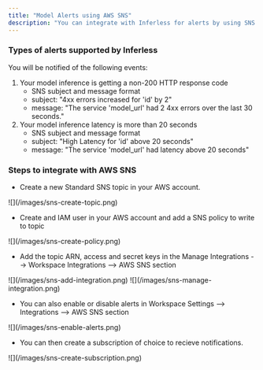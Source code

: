 ```yaml
---
title: "Model Alerts using AWS SNS"
description: "You can integrate with Inferless for alerts by using SNS to send notifications about critical events related to model health."
---
```



### Types of alerts supported by Inferless

You will be notified of the following events:

   1) Your model inference is getting a non-200 HTTP response code
      * SNS subject and message format
      * subject: "4xx errors increased for 'id' by 2"
      * message: "The service 'model_url' had 2 4xx errors over the last 30 seconds."
   2) Your model inference latency is more than 20 seconds
      * SNS subject and message format
      * subject: "High Latency for 'id' above 20 seconds"
      * message: "The service 'model_url' had latency above 20 seconds"


### Steps to integrate with AWS SNS

* Create a new Standard SNS topic in your AWS account.
<Frame caption = "Create SNS topic.">![](/images/sns-create-topic.png)</Frame>  

* Create and IAM user in your AWS account and add a SNS policy to write to topic
<Frame caption = "Create SNS user and write policy.">![](/images/sns-create-policy.png)</Frame>  

* Add the topic ARN, access and secret keys in the Manage Integrations --> Workspace Integrations --> AWS SNS section
<Frame caption = "Add SNS Integration">![](/images/sns-add-integration.png)</Frame>  

<Frame caption = "Add SNS Integration">![](/images/sns-manage-integration.png)</Frame>  

* You can also enable or disable alerts in Workspace Settings --> Integrations --> AWS SNS section
<Frame caption = "Enable Alerts">![](/images/sns-enable-alerts.png)</Frame>  

* You can then create a subscription of choice to recieve notifications. 
<Frame caption = "Create SNS subscription">![](/images/sns-create-subscription.png)</Frame> 
